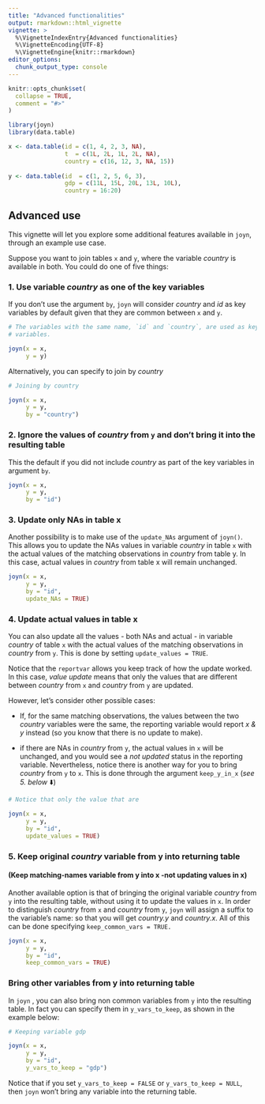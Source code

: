 ```yaml
---
title: "Advanced functionalities"
output: rmarkdown::html_vignette
vignette: >
  %\VignetteIndexEntry{Advanced functionalities}
  %\VignetteEncoding{UTF-8}
  %\VignetteEngine{knitr::rmarkdown}
editor_options: 
  chunk_output_type: console
---
```


```r

knitr::opts_chunk$set(
  collapse = TRUE,
  comment = "#>"
)


```

```r

library(joyn)
library(data.table)

x <- data.table(id = c(1, 4, 2, 3, NA),
                t  = c(1L, 2L, 1L, 2L, NA),
                country = c(16, 12, 3, NA, 15))
  
y <- data.table(id  = c(1, 2, 5, 6, 3),
                gdp = c(11L, 15L, 20L, 13L, 10L),
                country = 16:20)

```

## Advanced use

This vignette will let you explore some additional features available in `joyn`, through an example use case.

Suppose you want to join tables `x` and `y`, where the variable *country* is available in both. You could do one of five things:

### 1. Use variable *country* as one of the key variables

If you don't use the argument `by`, `joyn` will consider *country* and *id* as key variables by default given that they are common between `x` and `y`.

```r

# The variables with the same name, `id` and `country`, are used as key
# variables.

joyn(x = x, 
     y = y)

```

Alternatively, you can specify to join by *country*

```r

# Joining by country

joyn(x = x, 
     y = y, 
     by = "country")

```

### 2. Ignore the values of *country* from `y` and don't bring it into the resulting table

This the default if you did not include *country* as part of the key variables in argument `by`.

```r

joyn(x = x, 
     y = y, 
     by = "id")

```

### 3. Update only NAs in table x

Another possibility is to make use of the `update_NAs` argument of `joyn()`. This allows you to update the NAs values in variable *country* in table `x` with the actual values of the matching observations in *country* from table y. In this case, actual values in *country* from table x will remain unchanged.

```r

joyn(x = x,
     y = y, 
     by = "id", 
     update_NAs = TRUE)

```

### 4. Update actual values in table x

You can also update all the values - both NAs and actual - in variable *country* of table `x` with the actual values of the matching observations in *country* from `y`. This is done by setting `update_values = TRUE`.

Notice that the `reportvar` allows you keep track of how the update worked. In this case, *value update* means that only the values that are different between *country* from `x` and *country* from `y` are updated.

However, let's consider other possible cases:

-   If, for the same matching observations, the values between the two *country* variables were the same, the reporting variable would report *x & y* instead (so you know that there is no update to make).

-   if there are NAs in *country* from `y`, the actual values in `x` will be unchanged, and you would see a *not updated* status in the reporting variable. Nevertheless, notice there is another way for you to bring *country* from `y` to `x`. This is done through the argument `keep_y_in_x` (*see 5. below* ⬇️)

```r

# Notice that only the value that are 

joyn(x = x, 
     y = y, 
     by = "id", 
     update_values = TRUE)

```

### 5. Keep original *country* variable from y into returning table

#### (Keep matching-names variable from y into x -not updating values in x)

Another available option is that of bringing the original variable *country* from `y` into the resulting table, without using it to update the values in `x`. In order to distinguish *country* from `x` and *country* from `y`, `joyn` will assign a suffix to the variable's name: so that you will get *country.y* and *country.x*. All of this can be done specifying `keep_common_vars = TRUE.`

```r

joyn(x = x, 
     y = y, 
     by = "id", 
     keep_common_vars = TRUE)

```

### Bring other variables from y into returning table

In `joyn` , you can also bring non common variables from `y` into the resulting table. In fact you can specify them in `y_vars_to_keep`, as shown in the example below:

```r

# Keeping variable gdp 

joyn(x = x, 
     y = y, 
     by = "id", 
     y_vars_to_keep = "gdp")

```

Notice that if you set `y_vars_to_keep = FALSE` or `y_vars_to_keep = NULL`, then `joyn` won't bring any variable into the returning table.
